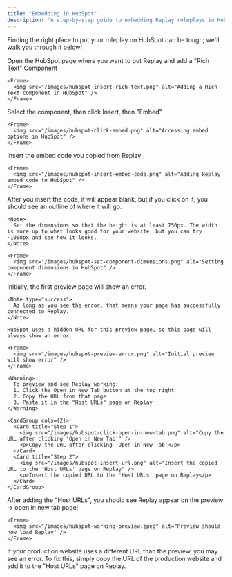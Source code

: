 ```yaml
---
title: "Embedding in HubSpot"
description: "A step-by-step guide to embedding Replay roleplays in HubSpot pages"
---
```


Finding the right place to put your roleplay on HubSpot can be tough; we'll walk you through it below!

<Steps>
  <Step title="Insert a Rich Text Component">
    Open the HubSpot page where you want to put Replay and add a "Rich Text" Component

    <Frame>
      <img src="/images/hubspot-insert-rich-text.png" alt="Adding a Rich Text component in HubSpot" />
    </Frame>

  </Step>

  <Step title="Access Embed Options">
    Select the component, then click Insert, then "Embed"

    <Frame>
      <img src="/images/hubspot-click-embed.png" alt="Accessing embed options in HubSpot" />
    </Frame>

  </Step>

  <Step title="Add Replay Code">
    Insert the embed code you copied from Replay

    <Frame>
      <img src="/images/hubspot-insert-embed-code.png" alt="Adding Replay embed code to HubSpot" />
    </Frame>

  </Step>

  <Step title="Set the component dimensions">
    After you insert the code, it will appear blank, but if you click on it, you should see an outline of where it will go.

    <Note>
      Set the dimensions so that the height is at least 750px. The width is more up to what looks good for your website, but you can try ~1000px and see how it looks.
    </Note>

    <Frame>
      <img src="/images/hubspot-set-component-dimensions.png" alt="Setting component dimensions in HubSpot" />
    </Frame>

  </Step>

  <Step title="View the Preview">
    Initially, the first preview page will show an error.

    <Note type="success">
      As long as you see the error, that means your page has successfully connected to Replay.
    </Note>

    HubSpot uses a hidden URL for this preview page, so this page will always show an error.

    <Frame>
      <img src="/images/hubspot-preview-error.png" alt="Initial preview will show error" />
    </Frame>

    <Warning>
      To preview and see Replay working:
      1. Click the Open in New Tab button at the top right
      2. Copy the URL from that page
      3. Paste it in the "Host URLs" page on Replay
    </Warning>

    <CardGroup cols={2}>
      <Card title="Step 1">
        <img src="/images/hubspot-click-open-in-new-tab.png" alt="Copy the URL after clicking 'Open in New Tab'" />
        <p>Copy the URL after clicking 'Open in New Tab'</p>
      </Card>
      <Card title="Step 2">
        <img src="/images/hubspot-insert-url.png" alt="Insert the copied URL to the 'Host URLs' page on Replay" />
        <p>Insert the copied URL to the 'Host URLs' page on Replay</p>
      </Card>
    </CardGroup>

  </Step>

  <Step title="View the Working Page">
    After adding the "Host URLs", you should see Replay appear on the preview -> open in new tab page!

    <Frame>
      <img src="/images/hubspot-working-preview.jpeg" alt="Preview should now load Replay" />
    </Frame>

  </Step>

  <Step title="Save changes and deploy your website">
    <Warning>
      If your production website uses a different URL than the preview, you may see an error. To fix this, simply copy the URL of the production website and add it to the "Host URLs" page on Replay.
    </Warning>
  </Step>
</Steps>
